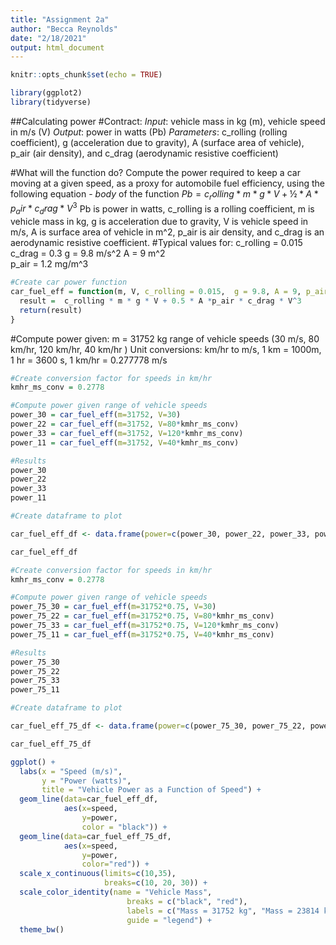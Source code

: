 ```yaml
---
title: "Assignment 2a"
author: "Becca Reynolds"
date: "2/18/2021"
output: html_document
---
```


```r
knitr::opts_chunk$set(echo = TRUE)
```

```r
library(ggplot2)
library(tidyverse)
```


##Calculating power
#Contract:
*Input*: vehicle mass in kg (m), vehicle speed in m/s (V)
*Output*: power in watts (Pb)
*Parameters*: c_rolling (rolling coefficient), g (acceleration due to gravity), A (surface area of vehicle), p_air (air density), and c_drag (aerodynamic resistive coefficient)

#What will the function do?
Compute the power required to keep a car moving at a given speed, as a proxy for automobile fuel efficiency, using the following equation - *body* of the function
$Pb = c_rolling * m * g * V + ½ * A *p_air * c_drag * V^3$
Pb is power in watts, c_rolling is a rolling coefficient, m is vehicle mass in kg, g is acceleration due to gravity, V is vehicle speed in m/s, A is surface area of vehicle in m^2, p_air is air density, and c_drag is an aerodynamic resistive coefficient. 
#Typical values for:
c_rolling = 0.015
c_drag = 0.3
g = 9.8 m/s^2
A = 9 m^2  
p_air = 1.2 mg/m^3


```r
#Create car power function
car_fuel_eff = function(m, V, c_rolling = 0.015,  g = 9.8, A = 9, p_air = 1.2, c_drag = 0.3) {
  result =  c_rolling * m * g * V + 0.5 * A *p_air * c_drag * V^3
  return(result) 
}
```

#Compute power given:
m = 31752 kg 
range of vehicle speeds (30 m/s, 80 km/hr, 120 km/hr, 40 km/hr )
Unit conversions: km/hr to m/s, 1 km = 1000m, 1 hr = 3600 s, 1 km/hr = 0.277778 m/s

```r
#Create conversion factor for speeds in km/hr
kmhr_ms_conv = 0.2778

#Compute power given range of vehicle speeds
power_30 = car_fuel_eff(m=31752, V=30)
power_22 = car_fuel_eff(m=31752, V=80*kmhr_ms_conv)
power_33 = car_fuel_eff(m=31752, V=120*kmhr_ms_conv)
power_11 = car_fuel_eff(m=31752, V=40*kmhr_ms_conv)

#Results
power_30 
power_22 
power_33 
power_11 
```

```r
#Create dataframe to plot

car_fuel_eff_df <- data.frame(power=c(power_30, power_22, power_33, power_11), speed=c(30, 80*kmhr_ms_conv, 120*kmhr_ms_conv, 40*kmhr_ms_conv))

car_fuel_eff_df

```

```r
#Create conversion factor for speeds in km/hr
kmhr_ms_conv = 0.2778

#Compute power given range of vehicle speeds
power_75_30 = car_fuel_eff(m=31752*0.75, V=30)
power_75_22 = car_fuel_eff(m=31752*0.75, V=80*kmhr_ms_conv)
power_75_33 = car_fuel_eff(m=31752*0.75, V=120*kmhr_ms_conv)
power_75_11 = car_fuel_eff(m=31752*0.75, V=40*kmhr_ms_conv)

#Results
power_75_30 
power_75_22 
power_75_33 
power_75_11

#Create dataframe to plot

car_fuel_eff_75_df <- data.frame(power=c(power_75_30, power_75_22, power_75_33, power_75_11), speed=c(30, 80*kmhr_ms_conv, 120*kmhr_ms_conv, 40*kmhr_ms_conv))

car_fuel_eff_75_df

```


```r
ggplot() +
  labs(x = "Speed (m/s)",
       y = "Power (watts)",
       title = "Vehicle Power as a Function of Speed") +
  geom_line(data=car_fuel_eff_df, 
            aes(x=speed, 
                y=power, 
                color = "black")) +
  geom_line(data=car_fuel_eff_75_df, 
            aes(x=speed, 
                y=power,
                color="red")) +
  scale_x_continuous(limits=c(10,35),
                     breaks=c(10, 20, 30)) +
  scale_color_identity(name = "Vehicle Mass",
                          breaks = c("black", "red"),
                          labels = c("Mass = 31752 kg", "Mass = 23814 kg"),
                          guide = "legend") +
  theme_bw()
  

```


